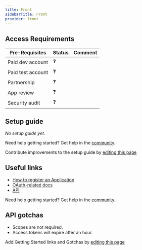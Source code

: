 ```yaml
---
title: Front
sidebarTitle: Front
provider: front
---
```



<Overview />
<PreBuiltTooling provider={providers[pageMetadata.provider]} />
<PreBuiltUseCases />

## Access Requirements
| Pre-Requisites | Status | Comment|
| - | - | - |
| Paid dev account | ❓ |  |
| Paid test account | ❓ |  |
| Partnership | ❓ | |
| App review | ❓ |  |
| Security audit | ❓ | |


## Setup guide

_No setup guide yet._

<Tip>Need help getting started? Get help in the [community](https://nango.dev/slack).</Tip>

<Note>Contribute improvements to the setup guide by [editing this page](https://github.com/nangohq/nango/tree/master/docs-v2/integrations/all/insightly.mdx)</Note>


## Useful links

-   [How to register an Application](https://dev.frontapp.com/docs/create-and-manage-apps#obtain-oauth-credentials-for-your-app)
-   [OAuth-related docs](https://dev.frontapp.com/docs/oauth)
-   [API](https://dev.frontapp.com/reference/introduction)

<Tip>Need help getting started? Get help in the [community](https://nango.dev/slack).</Tip>

## API gotchas

-   Scopes are not required.
-   Access tokens will expire after an hour.

<Note>Add Getting Started links and Gotchas by [editing this page](https://github.com/nangohq/nango/tree/master/docs-v2/integrations/all/front.mdx)</Note>
